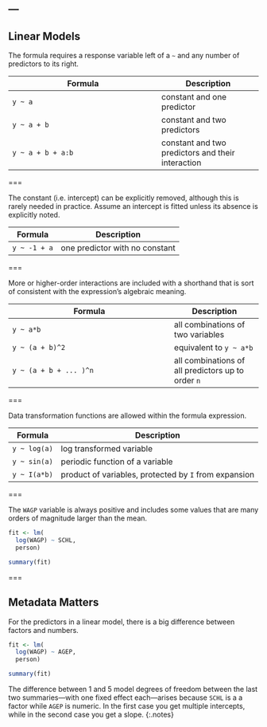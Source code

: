 ---
---

## Linear Models

The formula requires a response variable left of a `~` and any number of
predictors to its right.

| Formula           | Description |
|-------------------|-------------|
| `y ~ a`           | constant and one predictor |
| `y ~ a + b`       | constant and two predictors |
| `y ~ a + b + a:b` | constant and two predictors and their interaction |

===

The constant (i.e. intercept) can be explicitly removed, although this is rarely
needed in practice. Assume an intercept is fitted unless its absence is explicitly noted.

| Formula      | Description |
|--------------|-------------|
| `y ~ -1 + a` | one predictor with no constant |

===

More or higher-order interactions are included with a shorthand that is sort of
consistent with the expression's algebraic meaning.

| Formula                | Description |
|------------------------|-------------|
| `y ~ a*b`              | all combinations of two variables  |
| `y ~ (a + b)^2`        | equivalent to `y ~ a*b` |
| `y ~ (a + b + ... )^n` | all combinations of all predictors up to order `n` |

===

Data transformation functions are allowed within the formula expression.

| Formula      | Description |
|--------------|-------------|
| `y ~ log(a)` | log transformed variable |
| `y ~ sin(a)` | periodic function of a variable |
| `y ~ I(a*b)` | product of variables, protected by `I` from expansion |

===

The `WAGP` variable is always positive and includes some values that
are many orders of magnitude larger than the mean.

```r
fit <- lm(
  log(WAGP) ~ SCHL,
  person)
```

```r
summary(fit)
```

===

## Metadata Matters

For the predictors in a linear model, there is a big difference between factors
and numbers.

```r
fit <- lm(
  log(WAGP) ~ AGEP,
  person)
```

```r
summary(fit)
```

The difference between 1 and 5 model degrees of freedom between the last two
summaries---with one fixed effect each---arises because `SCHL` is a a factor
while `AGEP` is numeric. In the first case you get multiple intercepts,
while in the second case you get a slope.
{:.notes}
